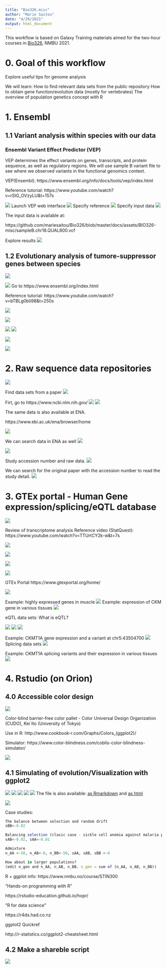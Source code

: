 ```yaml
---
title: "Bio326.misc"
author: "Marie Saitou"
date: "4/29/2021"
output: html_document
---
```





This workflow is based on Galaxy Training materials aimed for the two-hour courses in [Bio326](https://www.nmbu.no/course/BIO326), NMBU 2021.

# 0. Goal of this workflow
Explore useful tips for genome analysis

We will learn:
How to find relevant data sets from the public repository
How to obtain gene function/evolution data (mostly for vertebrates)
The overview of population genetics concept with R



# 1. Ensembl 
## 1.1 Variant analysis within species with our data

### Ensembl Variant Effect Predictor (VEP)
VEP determines the effect variants on genes, transcripts, and protein sequence, as well as regulatory regions.
We will use sample B variant file to see where we observed variants in the functional genomics context.

VEP(Ensembl): https://www.ensembl.org/info/docs/tools/vep/index.html

Reference tutorial: https://www.youtube.com/watch?v=rSIG_OVzyLU&t=157s

![](assets/BIO326-misc/Slide6.png)
Launch VEP web interface
![](assets/BIO326-misc/Slide7.png)
Specify reference
![](assets/BIO326-misc/Slide8.png)
Specify input data
![](assets/BIO326-misc/Slide9.png)

The input data is available at:

https://github.com/mariesaitou/Bio326/blob/master/docs/assets/BIO326-misc/sampleB.chr18.QUAL800.vcf

Explore results
![](assets/BIO326-misc/Slide10.png)

## 1.2 Evolutionary analysis of tumore-suppressor genes between species
![](assets/BIO326-misc/Slide11.png)

![](assets/BIO326-misc/Slide12.png)
Go to https://www.ensembl.org/index.html

Reference tutorial: https://www.youtube.com/watch?v=bTBLg0bIi98&t=250s


![](assets/BIO326-misc/Slide13.png)

![](assets/BIO326-misc/Slide14.png)


![](assets/BIO326-misc/Slide15.png)
![](assets/BIO326-misc/Slide16.png)

![](assets/BIO326-misc/Slide17.png)

![](assets/BIO326-misc/Slide18.png)

# 2. Raw sequence data repositories 


![](assets/BIO326-misc/Slide20.png)

Find data sets from a paper
![](assets/BIO326-misc/Slide21.png)


Firt, go to https://www.ncbi.nlm.nih.gov/
![](assets/BIO326-misc/Slide22.png)
![](assets/BIO326-misc/Slide23.png)

The same data is also available at ENA.

https://www.ebi.ac.uk/ena/browser/home

![](assets/BIO326-misc/Slide24.png)

We can search data in ENA as well 
![](assets/BIO326-misc/Slide25.png)

![](assets/BIO326-misc/Slide26.png)

Study accession number and raw data.
![](assets/BIO326-misc/Slide27.png)

We can search for the original paper with the accession number to read the study detail.
![](assets/BIO326-misc/Slide28.png)


# 3. GTEx portal - Human Gene expression/splicing/eQTL database
![](assets/BIO326-misc/Slide30.png)

Review of transcriptome analysis
Reference video (StatQuest): https://www.youtube.com/watch?v=TTUrtCY2k-w&t=7s

![](assets/BIO326-misc/Slide31.png)

![](assets/BIO326-misc/Slide32.png)

![](assets/BIO326-misc/Slide33.png)

![](assets/BIO326-misc/Slide34.png)

GTEx Portal 
https://www.gtexportal.org/home/

![](assets/BIO326-misc/Slide35.png)

Example: highly expressed genes in muscle
![](assets/BIO326-misc/Slide36.png)
Example: expression of CKM gene in various tissues
![](assets/BIO326-misc/Slide37.png)

eQTL data sets: What is eQTL? 

![](assets/BIO326-misc/Slide38.png)
![](assets/BIO326-misc/Slide39.png)
![](assets/BIO326-misc/Slide40.png)

Example: CKMT1A gene expression and a variant at chr5:43504700
![](assets/BIO326-misc/Slide41.png)
Splicing data sets
![](assets/BIO326-misc/Slide42.png)

Example: CKMT1A splicing variants and their expression in various tissues
![](assets/BIO326-misc/Slide43.png)


# 4. Rstudio (on Orion)

## 4.0 Accessible color design
![](assets/BIO326-misc/Slide44.png)

Color-blind barrier-free color pallet - Color Universal Design Organization (CUDO), Kei Ito (University of Tokyo)

Use in R: http://www.cookbook-r.com/Graphs/Colors_(ggplot2)/

Simulator: https://www.color-blindness.com/coblis-color-blindness-simulator/

![](assets/BIO326-misc/Slide45.png)



##	4.1 Simulating of evolution/Visualization with ggplot2

![](assets/BIO326-misc/Slide46.png)
![](assets/BIO326-misc/Slide47.png)
![](assets/BIO326-misc/Slide48.png)
![](assets/BIO326-misc/Slide49.png)
![](assets/BIO326-misc/Slide50.png)
The file is also available:
[as Rmarkdown](https://github.com/mariesaitou/Bio326/blob/master/docs/assets/BIO326-misc/popgen.simu.Rmd) and [as html](popgen.simu.html)


![](assets/BIO326-misc/Slide51.png)

Case studies:
```r
The balance between selection and random drift
sBB<-0.02

Balancing selection (clasic case - sickle cell anemia against malaria parasites)
sAB<-0.02, sAA<-0.01

Admixture
n_AA <-50, n_AB<-0, n_BB<-50, sAA, sAB, sBB <-0

How about in larger populations?
(edit n_gen and n_AA, n_AB, n_BB. n_gen = sum of (n_AA, n_AB, n_BB))

```

R + ggplot info:
https://www.nmbu.no/course/STIN300

"Hands-on programming with R”

https://rstudio-education.github.io/hopr/

"R for data science" 

https://r4ds.had.co.nz

ggplot2 Quickref

http://r-statistics.co/ggplot2-cheatsheet.html


##	4.2 Make a shareble script
![](assets/BIO326-misc/Slide55.png)

